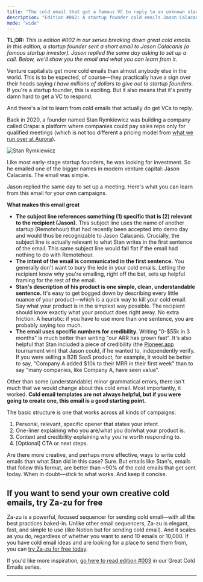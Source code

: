 ```yaml
---
title: "The cold email that got a famous VC to reply to an unknown startup"
description: "Edition #002: A startup founder cold emails Jason Calacanis and gets a same-day reply."
mode: "wide"
---
```


**TL;DR:** _This is edition #002 in our series breaking down great cold emails. In this edition, a startup founder sent a short email to Jason Calacanis (a famous startup investor). Jason replied the same day asking to set up a call. Below, we'll show you the email and what you can learn from it._

Venture capitalists get more cold emails than almost anybody else in the world. This is to be expected, of course—they practically have a sign over their heads saying _I have millions of dollars to give out to startup founders._ If you're a startup founder, this is exciting. But it also means that it's pretty damn hard to get a VC to respond.

And there's a lot to learn from cold emails that actually _do_ get VCs to reply.

Back in 2020, a founder named Stan Rymkiewicz was building a company called Orapa: a platform where companies could pay sales reps only for qualified meetings (which is not too different a pricing model from [what we run over at Aurora](https://helloaurora.com/)).

<img
  src="/images/StanREAL.png"
  alt="Stan Rymkiewicz"
  title="Stan Rymkiewicz"
  className="mx-auto"
/>

Like most early-stage startup founders, he was looking for investment. So he emailed one of the bigger names in modern venture capital: Jason Calacanis. The email was simple.

Jason replied the same day to set up a meeting. Here's what you can learn from this email for your own campaigns.

**What makes this email great**

- **The subject line references something (1) specific that is (2) relevant to the recipient (Jason).** This subject line uses the name of another startup (Remotehour) that had recently been accepted into demo day and would thus be recognizable to Jason Calacanis. Crucially, the subject line is actually relevant to what Stan writes in the first sentence of the email. This same subject line would fall flat if the email had nothing to do with Remotehour.
- **The intent of the email is communicated in the first sentence.** You generally don't want to bury the lede in your cold emails. Letting the recipient know why you're emailing, right off the bat, sets up helpful framing for the rest of the email.
- **Stan's description of his product is one simple, clean, understandable sentence.** It's easy to get bogged down by describing every little nuance of your product—which is a quick way to kill your cold email. Say what your product is in the simplest way possible. The recipient should know exactly what your product does right away. No extra friction. A heuristic: if you have to use more than one sentence, you are probably saying too much.
- **The email uses specific numbers for credibility.** Writing "0-\$55k in 3 months" is much better than writing "our ARR has grown fast". It's also helpful that Stan included a piece of credibility (the [Pioneer.app](http://Pioneer.app) tournament win) that Jason could, if he wanted to, independently verify. If you were selling a B2B SaaS product, for example, it would be better to say, "Company A added \$10k to their MRR in their first week" than to say "many companies, like Company A, have seen value".

Other than some (understandable) minor grammatical errors, there isn't much that we would change about this cold email. Most importantly, it worked. **Cold email templates are not always helpful, but if you were going to create one, this email is a good starting point.**

The basic structure is one that works across all kinds of campaigns:

1. Personal, relevant, specific opener that states your intent.
2. One-liner explaining who you are/what you do/what your product is.
3. Context and credibility explaining why you're worth responding to.
4. [Optional] CTA or next steps.

Are there more creative, and perhaps more effective, ways to write cold emails than what Stan did in this case? Sure. But emails like Stan's, emails that follow this format, are better than ~90% of the cold emails that get sent today. When in doubt—stick to what works. And keep it concise.

## If you want to send your own creative cold emails, try Za-zu for free

Za-zu is a powerful, focused sequencer for sending cold email—with all the best practices baked-in. Unlike other email sequencers, Za-zu is elegant, fast, and simple to use (like Notion but for sending cold email). And it scales as you do, regardless of whether you want to send 10 emails or 10,000. If you have cold email ideas and are looking for a place to send them from, you can [try Za-zu for free today](https://www.za-zu.com/).

If you'd like more inspiration, [go here to read edition #003](/great-cold-emails-gates) in our Great Cold Emails series.

---
